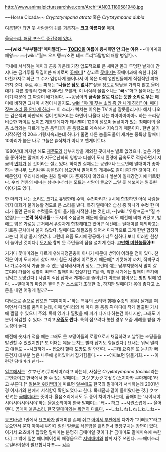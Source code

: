 http://www.animalpicturesarchive.com/ArchHAN03/1189581948.jpg

~~Horse Cicada~~ ''Cryptotympana atrata'' 혹은 ''Crytotympana dubia''

여름철만 되면 뭇 사람들의 귀를 괴롭히는 '''크고 아름다운''' [[매미]].

[http://blog.naver.com/cicadasound/60050748243 울음소리. 해당 포스트 중간쯤에 있다.]

'''~~[wiki:"부부젤라"매미젤라]~~'''
'''[[TOEIC]]을 여름에 응시하면 안 되는 이유'''
~~매미계의 패왕~~
~~[wiki:"월드 오브 탱크/소련 테크 트리"5탑방의 패왕 병일?]~~

국내에 서식하는 매미과 곤충 가운데 가장 압도적으로 큰 새까만 몸과 투명한 날개에 간지나는 금가루를 뒤집어쓴 매미로써 [[꽃매미]][* 참고로 [[꽃매미]]는 꽃매미과에 속한다.]와 마찬가지로 최근 그 수가 엄청나게 불어나서 이 쪽은 아예 일반인들에게 직접적인 피해까지 준다. 주로 주는 피해는 "'''니들은 잠도 없냐?'''"싶을 정도로 밤낮을 가리지 않고 울어대기. 다른 종류의 한국 매미라면 모를까, 이 녀석의 울음소리는 "'''쐐~'''"하고 울어대는 것이기 때문에 그 짜증이 배가 된다. ~~동남아의 '''금속을 칼로 자르는 듯한 소리로 우는''' 매미에 비하면 그나마 사정이 나을지도. [[wiki:"야 개 짖는 소리 좀 안 나게 하라" 야, 매미 짖는 소리 좀 안나게 하라]]~~ 이 소리가 빡치는 이유는 TV 채널 잘못돌리거나 해서 나오는 검은색과 하얀색의 점이 번쩍거리는 화면이 나올때 나는 쏴아아아아아~ 하는 소리랑 비슷한 화이트 노이즈 계통인데다가 데시벨이 120이 넘으며 높낮이가 있는 참매미의 울음 소리와는 다르게 높은 음역대가 큰 음량으로 계속해서 지속되기 때문이다. 한번 울기시작하면 약 20초 가량지속되는데 하나가 울면 다른 놈들도 울어 재끼는 종특상 말매미 10마리가 붙은 나무 그늘은 휴식처가 아니고 헬게이트다.

1980년대 까지만 해도 [[제주도]]와 남부지방을 제외한 곳에서는 별로 없었으나, 높은 기온을 좋아하는 말매미가 지구온난화의 영향과 더불어 도시 환경에 급속도로 적응하면서 지금의 [[민폐]]가 된 것이라는 설도 있다. 하지만 실제로는 공원이나 도로변에 말매미가 좋아하는 벚나무, 느티나무 등을 많이 심으면서 말매미의 개체수도 같이 증가한 것이다. 이 때문인지 '우리나라에는 원래 말매미가 존재하지 않았으나 일본이 일제강점기에 퍼트렸다. 우리 전통의 매미는 참매미다'라는 모르는 사람이 들으면 그럴 듯 해보이는 잘못된 이야기도 있다.

한 마리가 내는 소리도 크기로 유명한데 수백, 수천마리가 동시에 합창하면 아예 사람들끼지 대화가 불가능할 정도로 큰 소리를 낸다. 특히 말매미의 습성 중 하나가 수컷 한 마리가 울면 근처의 수컷들도 같이 울기를 시작한다는 것인데, --[wiki:"우왕ㅋ굳ㅋ"질 수 없뜸!]--  --'''본격 허세배틀'''-- 도시의 소음공해 때문에 울음소리도 예전에 비해 커졌고, 밤에도 밝은 가로등 근처에서 우렁차게 합창해대고 있어[* 예전에는 털매미를 제외하고는 가로등 근처에서 울지 않았다. 말매미도 해질즈음 되어서 마지막으로 크게 한번 합창하고는 더 이상 울지 않았다. 그런데 요즘 도시에 광공해가 너무 심하다 보니 이러한 현상이 늘어난 것이다.] [[모기]]와 함께 뭇 주민들의 잠을 설치게 한다. '''[[고만해 미친놈들아]]!!!'''

거기다 꽃매미와는 다르게 유해지정곤충이 아니기 때문에 방역이 어려운 점이 있다. 천적은 이미 도시에서 찾아 보기 힘든 지경에 이르렀기 때문에[* 기껏해야 까치, 직박구리나 가로수에서 가끔 볼 수 있는 넓적배사마귀 정도. 그런데 얘는 남부지방에서 많이 살 뿐더러 가을에 성충이 되므로 말매미의 전성기인 7월 즉, 약충 시기에는 말매미 크기에 겁먹고 도망간다.] 사람이 직접 잡아서 개체수를 줄이던가 여름을 참아보는 방법 밖에 없다. ~~말매미의 짜증은 결국 인간 스스로가 초래한 것, 하지만 말매미가 몸에 좋다고 소문을 내면 어떻게 될까?~~

여담으로 손으로 잡으면 "찌이이이~"하는 특유의 소리와 함께(수컷의 경우) 날개를 퍼덕면서 다리를 움직이는데, 이때 앞다리의 세 마디 중 몸통 쪽 마디에 작게 돌출된 가시에 찔릴 수 있으니 주의. 독이 있거나 찔렸을 때 피가 나거나 하는건 아니지만, 그래도 기분이 식겁할 수 있다. 그리고 '''[[오줌]]도 싼다.''' 특히 잡으려다 놓친 경우 오줌 세례를 받을 가능성이 높다. 

예전에 숫자가 적을 때는 그래도 뭇 꼬맹이들의 로망으로서 채집하려고 날뛰는 초딩들을 발견할 수 있었지만[* 또 이때는 얘들 눈치도 빨라 잡기도 힘들었다.] 요새는 워낙 널리고 얘들도 ~~시크하게~~ 잡으려 할때 도망도 잘 안간다. ~~근데 요즘은 또 눈치가 빠른건지 대부분 높은 나무에 붙어있어서 잡기힘들다.~~ ~~어찌보면 닭둘기화.~~ --이런걸 닭매미라 한다--

[[일본]]에서는 'クマゼミ(쿠마제미)'라고 하는데, 사실은 ''Cryptotympana facialis''라는 근연종이고 한국에서 볼 수 있는 말매미는 'スジアカクマゼミ(스지아카 쿠마제미)'라고 부른다.[* [[일본어 위키백과]]에 따르면 [[일본]]에도 한국의 말매미가 서식하는데 2001년경 이시카와 현에서 서식함이 확인되었다고 한다. 목제품과 같이 들어왔다는 것.] クマゼミ는 [[곰]]매미라는 뜻이다. 울음소리에서도 두 종이 차이가 나는데, 곰매미는 '시야시야시야시야시야시야'하는 울음소리이며 한국 말매미는 '쐐~~'하고 ~~시원스럽게~~ 울어댄다. [http://www.youtube.com/watch?v=0FaoF7QvKfI 곰매미 울음소리. 한국 말매미와는 확연히 다르다.] ~~しねしねしねしねしね﻿~~

[[요츠바랑!]] 1권에서 [[요츠바]]가 말매미를 손에 쥐고 [[아야세 부인]]에게 다가가 "기뻐요?"라고 웃으면서 묻자 아야세 부인이 질린 얼굴로 식은땀을 흘리면서 맞장구치는 장면이 있다. 여기서 요츠바가 잡았던 말매미는 분명히 곰매미일 것이다.[* 곰매미도 말매미속에 속한다.] 그 밖에 일본 애니메이션의 배경음으로 [[저녁매미]]와 함께 자주 쓰인다. ~~매미소리 로컬라이징이 필요합니다!!!!~~
[[각주]]
